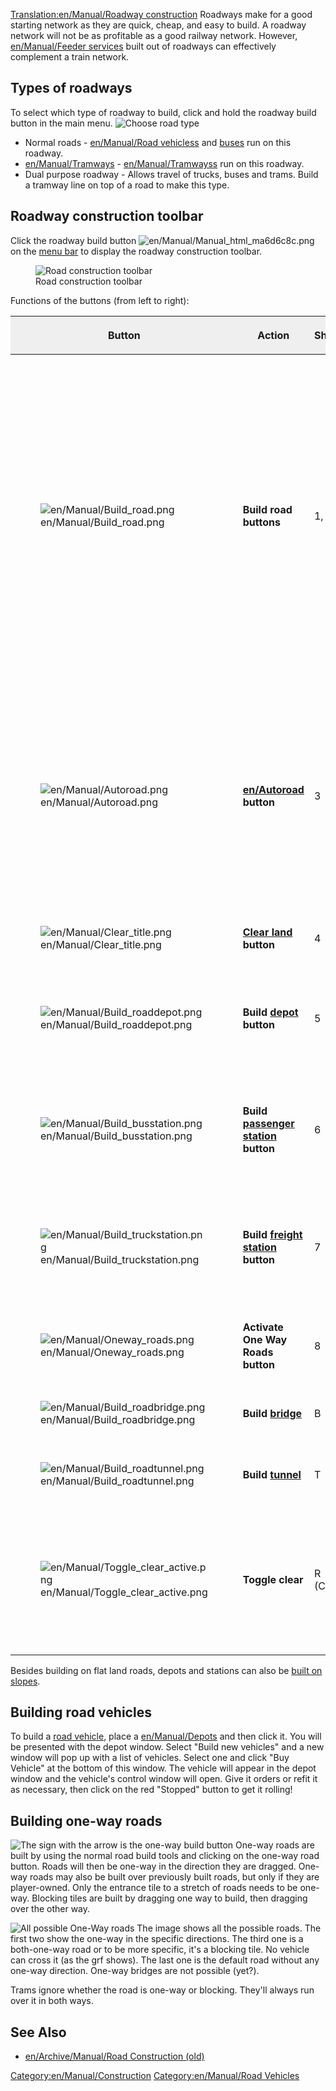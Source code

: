 [[Translation:en/Manual/Roadway construction]]
{{ru/Перевод|en/Manual/Roadway construction|0}}
{{en/Manual/Navigation}}
Roadways make for a good starting network as they are quick, cheap, and easy to build.  A roadway network will not be as profitable as a good railway network.  However, [[en/Manual/Feeder service]]s built out of roadways can effectively complement a train network.
==Types of roadways==
To select which type of roadway to build, click and hold the roadway build button in the main menu.
[[File:en/Manual/Roadmenu.png|none|frame|Choose road type]]
* Normal roads - [[en/Manual/Road vehicles]]s and [[en/Manual/Base Set/Road Vehicles/Buses|buses]] run on this roadway.
* [[en/Manual/Tramways]] - [[en/Manual/Tramways]]s run on this roadway.
* Dual purpose roadway - Allows travel of trucks, buses and trams.  Build a tramway line on top of a road to make this type.
==Roadway construction toolbar==
Click the roadway build button [[File:en/Manual/Manual html ma6d6c8c.png]] on the [[en/Manual/Game interface#the-menu-bar|menu bar]] to display the roadway construction toolbar.

[[File:en/Manual/Road constructionnew.png|none|frame|Road construction toolbar]]

Functions of the buttons (from left to right):
{|border="2" width="auto" cellspacing="4" cellpadding="3" rules="all" style="margin:1em 1em 1em 0; border:solid 1px #AAAAAA;"
!width='46' style="background:#efefef;"|Button
!width='150' style="background:#efefef;"|Action
!style="background:#efefef;"|Shortcut
!style="background:#efefef;"|Description
|-
|[[File:en/Manual/Build road.png]]
|'''Build road buttons'''||1, 2||Builds a road in the selected direction; you can click and drag. Note that this works with half-tile precision. If you e.g. click in the right half of a tile and then drag to the right the road will start with a half tile. The same applies for the end tile.
|-
|[[File:en/Manual/Autoroad.png]]||'''[[en/Autoroad]] button'''||3||A very efficient tool to build roads sections in any direction (while might be difficult to use at first). If used with Ctrl key pressed, easily removes sections.
|-
|[[File:en/Manual/Clear title.png]]||'''[[en/Manual/Landscaping|Clear land]] button'''||4||Clears tiles.
|-
|[[File:en/Manual/Build roaddepot.png]]||'''Build [[en/Manual/Depots|depot]] button'''||5||Opens the depot window for you to orient and build a depot.
|-
|[[File:en/Manual/Build busstation.png]]||'''Build [[en/Manual/Stations#bus-stations|passenger station]] button'''||6||Opens the bus stop window for you to orient and build a bus stop.
|-
|[[File:en/Manual/Build truckstation.png]]||'''Build [[en/Manual/Stations#truck-stations|freight station]] button'''||7||Opens the truck station window for you to orient and build a truck stop.
|-
|[[File:en/Manual/Oneway roads.png]]||'''Activate One Way Roads button'''||8||Allows you to build a one-way roads.
|-
|[[File:en/Manual/Build roadbridge.png]]||'''Build [[en/Manual/Bridges|bridge]]'''||B||Allows you to build a bridge.
|-
|[[File:en/Manual/Build roadtunnel.png]]||'''Build [[en/Manual/Tunnels|tunnel]]'''||T||Allows you to build a tunnel.
|-
|[[File:en/Manual/Toggle clear active.png]]||'''Toggle clear'''||R (CTRL)||Select another tool and then this to remove that item. You can toggle the state by pressing Ctrl.
|}

Besides building on flat land roads, depots and stations can also be [[en/Archive/Manual/Settings/Build on slopes|built on slopes]].

==Building road vehicles==
To build a [[en/Manual/Road vehicles|road vehicle]], place a [[en/Manual/Depots]] and then click it. You will be presented with the depot window. Select "Build new vehicles" and a new window will pop up with a list of vehicles. Select one and click "Buy Vehicle" at the bottom of this window. The vehicle will appear in the depot window and the vehicle's control window will open. Give it orders or refit it as necessary, then click on the red "Stopped" button to get it rolling!

==Building one-way roads==
[[File:en/Manual/Oneway.png|right|frame|The sign with the arrow is the one-way build button]]
One-way roads are built by using the normal road build tools and clicking on the one-way road button. Roads will then be one-way in the direction they are dragged. One-way roads may also be built over previously built roads, but only if they are player-owned. Only the entrance tile to a stretch of roads needs to be one-way. Blocking tiles are built by dragging one way to build, then dragging over the other way.

[[File:en/Manual/Oneways.png|left|frame|All possible One-Way roads]]
The image shows all the possible roads. The first two show the one-way in the specific directions. The third one is a both-one-way road or to be more specific, it's a blocking tile. No vehicle can cross it (as the grf shows). The last one is the default road without any one-way direction. One-way bridges are not possible (yet?).

Trams ignore whether the road is one-way or blocking. They'll always run over it in both ways.

==See Also==
*[[en/Archive/Manual/Road Construction (old)]]

[[Category:en/Manual/Construction]]
[[Category:en/Manual/Road Vehicles]]